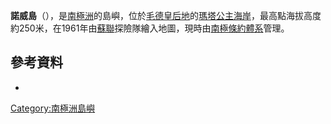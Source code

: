 '''諾威島'''（{{lang-en|Novyy Island}}），是[[南極洲|南極洲]]的島嶼，位於[[毛德皇后地|毛德皇后地]]的[[瑪塔公主海岸|瑪塔公主海岸]]，最高點海拔高度約250米，在1961年由[[蘇聯|蘇聯]]探險隊繪入地圖，現時由[[南極條約體系|南極條約體系]]管理。

{{coord|70|50|S|2|50|W|display=title|type:isle_region:AQ}} 

==參考資料==
*{{usgs-gazetteer}}

{{Antarctica-geo-stub}}
[[Category:南極洲島嶼|Category:南極洲島嶼]]